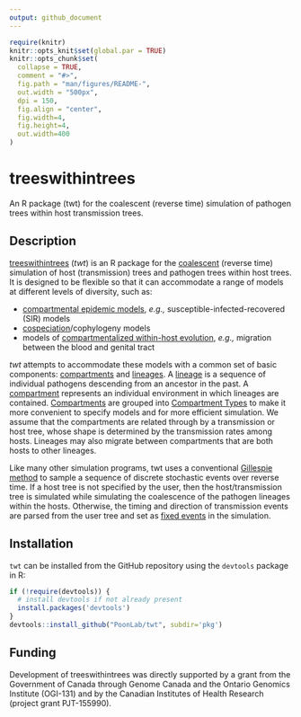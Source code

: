 ```yaml
---
output: github_document
---
```


<!-- README.md is generated from README.Rmd. Please edit that file -->
  
```r
require(knitr)
knitr::opts_knit$set(global.par = TRUE)
knitr::opts_chunk$set(
  collapse = TRUE,
  comment = "#>",
  fig.path = "man/figures/README-",
  out.width = "500px",
  dpi = 150,
  fig.align = "center",
  fig.width=4,
  fig.height=4,
  out.width=400
)
```

# treeswithintrees

An R package (twt) for the coalescent (reverse time) simulation of pathogen trees within host transmission trees.

## Description
[treeswithintrees](http://github.com/PoonLab/twt) (*twt*) is an R package for the [coalescent](https://en.wikipedia.org/wiki/Coalescent_theory) (reverse time) simulation of host (transmission) trees and pathogen trees within host trees.
It is designed to be flexible so that it can accommodate a range of models at different levels of diversity, such as:

* [compartmental epidemic models](https://en.wikipedia.org/wiki/Compartmental_models_in_epidemiology), *e.g.,* susceptible-infected-recovered (SIR) models
* [cospeciation](https://en.wikipedia.org/wiki/Cospeciation)/cophylogeny models
* models of [compartmentalized within-host evolution](https://veg.github.io/hyphy-site/resources/compartmentalization_detection_ppt.pdf), *e.g.,* migration between the blood and genital tract

*twt* attempts to accommodate these models with a common set of basic components: [compartments](Compartment) and [lineages](Lineage).
A [lineage](Lineage) is a sequence of individual pathogens descending from an ancestor in the past.
A [compartment](Compartment) represents an individual environment in which lineages are contained.
[Compartments](Compartment) are grouped into [Compartment Types](CompartmentType) to make it more convenient to specify models and for more efficient simulation.
We assume that the compartments are related through by a transmission or host tree, whose shape is determined by the transmission rates among hosts.
Lineages may also migrate between compartments that are both hosts to other lineages.

Like many other simulation programs, twt uses a conventional [Gillespie method](https://en.wikipedia.org/wiki/Gillespie_algorithm) to sample a sequence of discrete stochastic events over reverse time.
If a host tree is not specified by the user, then the host/transmission tree is simulated while simulating the coalescence of the pathogen lineages within the hosts.
Otherwise, the timing and direction of transmission events are parsed from the user tree and set as [fixed events](Events) in the simulation.

## Installation

`twt` can be installed from the GitHub repository using the `devtools` package in R:
```R
if (!require(devtools)) {
  # install devtools if not already present
  install.packages('devtools')
}
devtools::install_github("PoonLab/twt", subdir='pkg')
```


## Funding

Development of treeswithintrees was directly supported by a grant from the Government of Canada through Genome Canada and the Ontario Genomics Institute (OGI-131) and by the Canadian Institutes of Health Research (project grant PJT-155990).
